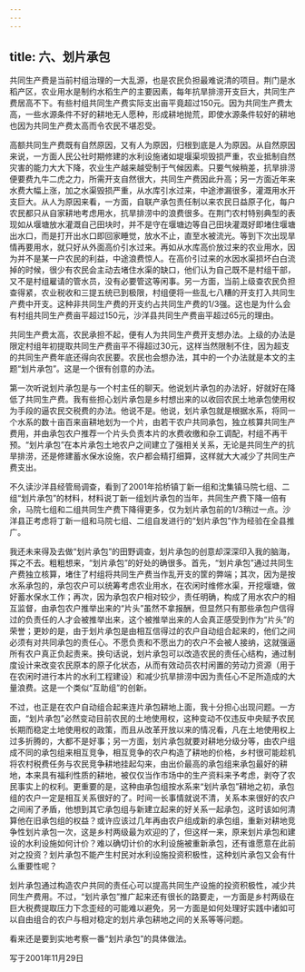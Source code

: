 ```yaml
---
---
---
```

title: 六、划片承包
---



共同生产费是当前村组治理的一大乱源，也是农民负担最难说清的项目。荆门是水稻产区，农业用水是制约水稻生产的主要因素，每年抗旱排涝开支巨大，共同生产费居高不下。有些村组共同生产费实际支出亩平竟超过150元。因为共同生产费太高，一些水源条件不好的耕地无人愿种，形成耕地抛荒，即使水源条件较好的耕地也因为共同生产费太高而令农民不堪忍受。

高额共同生产费既有自然原因，又有人为原因，归根到底是人为原因。从自然原因来说，一方面人民公社时期修建的水利设施诸如堤堰渠坝毁损严重，农业抵制自然灾害的能力大大下降，农业生产越来越受制于气候因素。只要气候稍差，抗旱排涝便要费九牛二虎之力，所需开支自然很大，共同生产费因此升高；另一方面近年来水费大幅上涨，加之水渠毁损严重，从水库引水过来，中途渗漏很多，灌溉用水开支巨大。从人为原因来看，一方面，自联产承包责任制以来农民日益原子化，每户农民都只从自家耕地考虑用水，抗旱排涝中的浪费很多。在荆门农村特别典型的表现如从堰塘放水灌溉自己田块时，并不是守在堰塘边等自己田块灌溉好即堵住堰塘出水口，而是打开出水口即回家睡觉，放水不止，直至水被流光。等到下次出现旱情再要用水，就只好从外面高价引水过来。再如从水库高价放过来的农业用水，因为并不是某一户农民的利益，中途浪费惊人。在高价引过来的水因水渠损坏白白流掉的时候，很少有农民会主动去堵住水渠的缺口，他们认为自己既不是村组干部，又不是村组雇请的管水员，没有必要管这等闲事。另一方面，当前上级查农民负担查得紧，农业税收和三提五统已到极限，村组便将一些乱七八糟的开支打入共同生产费中开支。这种非共同生产费的开支约占共同生产费的1/3强。这也是为什么会有村组共同生产费亩平超过150元，沙洋县共同生产费亩平超过65元的理由。

共同生产费太高，农民承担不起，便有人为共同生产费开支想办法。上级的办法是限定村组年初提取共同生产费亩平不得超过30元，这样当然限制不住，因为超支的共同生产费年底还得向农民要。农民也会想办法，其中的一个办法就是本文的主题“划片承包”。这是一个很有创意的办法。

第一次听说划片承包是与一个村主任的聊天。他说划片承包的办法好，好就好在降低了共同生产费。我有些担心划片承包是乡村想出来的以收回农民土地承包使用权为手段的逼农民交税费的办法。他说不是。他说，划片承包就是根据水系，将同一个水系的数十亩百来亩耕地划为一个片，由若干农户共同承包，独立核算共同生产费用，并由承包农户推荐一个片头负责本片的水费收缴和杂工调配，村组不再干预。“划片承包”在本片承包土地农户之间建立了强相关关系，无论是共同生产的抗旱排涝，还是修建蓄水保水设施，农户都会精打细算，这样就大大减少了共同生产费支出。

不久读沙洋县经管局调查，看到了2001年拾桥镇丁新一组和沈集镇马院七组、二组“划片承包”的材料，材料说丁新一组划片承包的当年，共同生产费下降一倍有余，马院七组和二组共同生产费下降得更多，仅为划片承包前的1/3稍过一点。沙洋县正考虑将丁新一组和马院七组、二组自发进行的“划片承包”作为经验在全县推广。

我还未来得及去做“划片承包”的田野调查，划片承包的创意却深深印入我的脑海，挥之不去。粗粗想来，“划片承包”的好处的确很多。首先，“划片承包”通过共同生产费独立核算，堵住了村组将共同生产费当作乱开支的筐的弊端；其次，因为是按水系承包的，承包农户可以统筹考虑农业用水，在农闲时维修水渠，开挖堰塘，做好蓄水保水工作；再次，因为承包农户相对较少，责任明确，构成了用水农户的相互监督，由承包农户推举出来的“片头”虽然不拿报酬，但显然只有那些承包户信得过的负责任的人才会被推举出来，这个被推举出来的人会真正感受到作为“片头”的荣誉；更妙的是，由于划片承包是由相互信得过的农户自动组合起来的，他们之间必须有对共同承包的责任心。不愿负责和不愿出力的农户不会被人接纳，这就强逼所有农户真正负起责来。换句话说，划片承包可以改造农民的责任心结构，通过制度设计来改变农民原本的原子化状态，从而有效动员农村闲置的劳动力资源（用于在农闲时进行本片的水利工程建设）和减少抗旱排涝中因为责任心不足所造成的大量浪费。这是一个类似“互助组”的创新。

不过，也正是在农户自动组合起来连片承包耕地上面，我十分担心出现问题。一方面，“划片承包”必然变动目前农民的土地使用权，这种变动不仅违反中央赋予农民长期而稳定土地使用权的政策，而且从改革开放以来的情况看，凡在土地使用权上过多折腾的，大都不是好事；另一方面，划片承包就要对耕地分级分等，由农户组成不同的承包组来相互竞争，相互竞争的农户构造了耕地的价格，乡村很可能趁机将农村税费任务与农民竞争耕地挂起勾来，由出价最高的承包组来承包最好的耕地，本来具有福利性质的耕地，被仅仅当作市场中的生产资料来予考虑，剥夺了农民事实上的权利。更重要的是，这种由承包组按水系来“划片承包”耕地之初，承包组的农户一定是相互关系很好的了。时间一长事情就说不清，关系本来很好的农户之间闹了矛盾，他想到其它承包组与新建立起来的好关系一起承包，这时该如何清算他在旧承包组的权益？或许应该过几年再由农户组成新的承包组，重新对耕地竞争性划片承包一次，这是乡村两级最为欢迎的了，但这样一来，原来划片承包和建设的水利设施如何计价？难以确切计价的水利设施被重新承包，还有谁愿意在此前对之投资？划片承包不能产生村民对水利设施投资积极性，这种划片承包又会有什么重要性呢？

划片承包通过构造农户共同的责任心可以提高共同生产设施的投资积极性，减少共同生产费用。不过，“划片承包”推广起来还有很长的路要走，一方面是乡村两级在巨大税费提取压力下念歪经的可能难以避免，另一方面是如何处理好实践中诸如可以自由组合的农户与相对稳定的划片承包耕地之间的关系等等问题。

看来还是要到实地考察一番“划片承包”的具体做法。

写于2001年11月29日